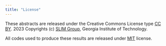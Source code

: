 ```yaml
---
title: "License"
---
```


These abstracts are released under the Creative Commons License type [CC BY]. 2023 Copyrights (c) [SLIM Group], Georgia Institute of Technology.

All codes used to produce these results are released under [MIT](./LICENSE) license.

[CC BY]:https://creativecommons.org/licenses/by/4.0/
[SLIM Group]:https://slim.gatech.edu